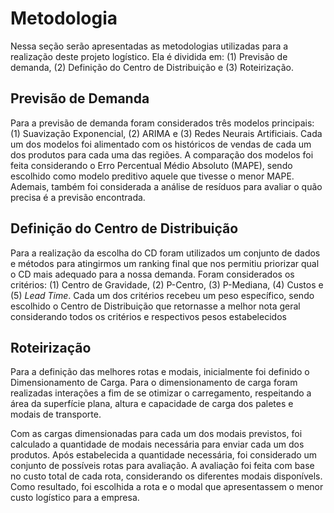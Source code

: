 # Metodologia

Nessa seção serão apresentadas as metodologias utilizadas para a realização deste projeto logístico. Ela é dividida em: (1) Previsão de demanda, (2) Definição do Centro de Distribuição e (3) Roteirização.

## Previsão de Demanda {.unlisted .unnumbered}

Para a previsão de demanda foram considerados três modelos principais: (1) Suavização Exponencial, (2) ARIMA e (3) Redes Neurais Artificiais. Cada um dos modelos foi alimentado com os históricos de vendas de cada um dos produtos para cada uma das regiões. A comparação dos modelos foi feita considerando o Erro Percentual Médio Absoluto (MAPE), sendo escolhido como modelo preditivo aquele que tivesse o menor MAPE. Ademais, também foi considerada a análise de resíduos para avaliar o quão precisa é a previsão encontrada.

## Definição do Centro de Distribuição {.unlisted .unnumbered}

Para a realização da escolha do CD foram utilizados um conjunto de dados e métodos para atingirmos um ranking final que nos permitiu priorizar qual o CD mais adequado para a nossa demanda. Foram considerados os critérios: (1) Centro de Gravidade, (2) P-Centro, (3) P-Mediana, (4) Custos e (5) *Lead Time*. Cada um dos critérios recebeu um peso específico, sendo escolhido o Centro de Distribuição que retornasse a melhor nota geral considerando todos os critérios e respectivos pesos estabelecidos

## Roteirização {.unlisted .unnumbered}

Para a definição das melhores rotas e modais, inicialmente foi definido o Dimensionamento de Carga. Para o dimensionamento de carga foram realizadas interações a fim de se otimizar o carregamento, respeitando a área da superfície plana, altura e capacidade de carga dos paletes e modais de transporte.

Com as cargas dimensionadas para cada um dos modais previstos, foi calculado a quantidade de modais necessária para enviar cada um dos produtos. Após estabelecida a quantidade necessária, foi considerado um conjunto de possíveis rotas para avaliação. A avaliação foi feita com base no custo total de cada rota, considerando os diferentes modais disponívels. Como resultado, foi escolhida a rota e o modal que apresentassem o menor custo logístico para a empresa.